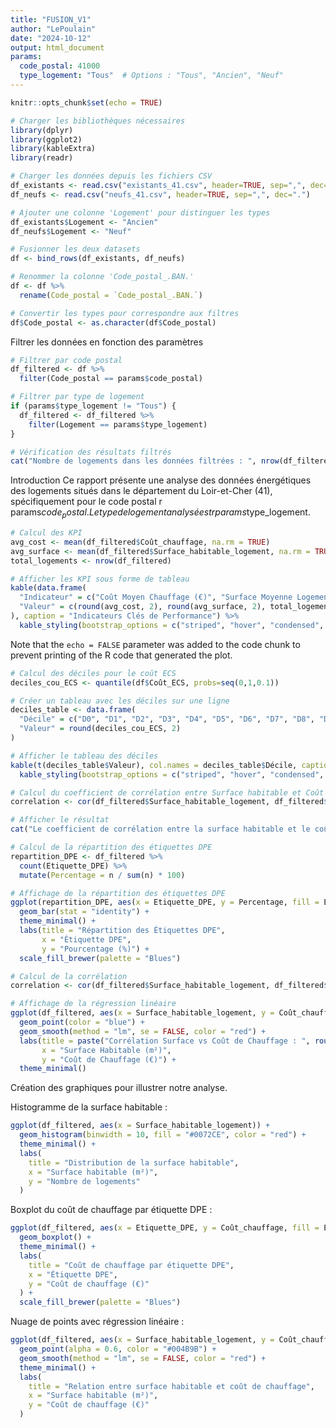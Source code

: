 ---
title: "FUSION_V1"
author: "LePoulain"
date: "2024-10-12"
output: html_document
params:
  code_postal: 41000
  type_logement: "Tous"  # Options : "Tous", "Ancien", "Neuf"
---


```{r setup, include=FALSE}
knitr::opts_chunk$set(echo = TRUE)

# Charger les bibliothèques nécessaires
library(dplyr)
library(ggplot2)
library(kableExtra)
library(readr)

# Charger les données depuis les fichiers CSV
df_existants <- read.csv("existants_41.csv", header=TRUE, sep=",", dec=".")
df_neufs <- read.csv("neufs_41.csv", header=TRUE, sep=",", dec=".")

```


```{r setup, include=FALSE}

# Ajouter une colonne 'Logement' pour distinguer les types
df_existants$Logement <- "Ancien"
df_neufs$Logement <- "Neuf"

# Fusionner les deux datasets
df <- bind_rows(df_existants, df_neufs)

# Renommer la colonne 'Code_postal_.BAN.'
df <- df %>%
  rename(Code_postal = `Code_postal_.BAN.`)

# Convertir les types pour correspondre aux filtres
df$Code_postal <- as.character(df$Code_postal)

```

Filtrer les données en fonction des paramètres

```{r code_postal}
# Filtrer par code postal
df_filtered <- df %>%
  filter(Code_postal == params$code_postal)

# Filtrer par type de logement
if (params$type_logement != "Tous") {
  df_filtered <- df_filtered %>%
    filter(Logement == params$type_logement)
}

# Vérification des résultats filtrés
cat("Nombre de logements dans les données filtrées : ", nrow(df_filtered), "\n")


```

Introduction
Ce rapport présente une analyse des données énergétiques des logements situés dans le département du Loir-et-Cher (41), spécifiquement pour le code postal r params$code_postal. Le type de logement analysé est r params$type_logement.

```{r KPI}
# Calcul des KPI
avg_cost <- mean(df_filtered$Coût_chauffage, na.rm = TRUE)
avg_surface <- mean(df_filtered$Surface_habitable_logement, na.rm = TRUE)
total_logements <- nrow(df_filtered)

# Afficher les KPI sous forme de tableau
kable(data.frame(
  "Indicateur" = c("Coût Moyen Chauffage (€)", "Surface Moyenne Logement (m²)", "Nombre Total de Logements"),
  "Valeur" = c(round(avg_cost, 2), round(avg_surface, 2), total_logements)
), caption = "Indicateurs Clés de Performance") %>%
  kable_styling(bootstrap_options = c("striped", "hover", "condensed", "responsive"))


```

Note that the `echo = FALSE` parameter was added to the code chunk to prevent printing of the R code that generated the plot.
```{r decile}
# Calcul des déciles pour le coût ECS
deciles_cou_ECS <- quantile(df$Coût_ECS, probs=seq(0,1,0.1))

# Créer un tableau avec les déciles sur une ligne
deciles_table <- data.frame(
  "Décile" = c("D0", "D1", "D2", "D3", "D4", "D5", "D6", "D7", "D8", "D9", "D10"),
  "Valeur" = round(deciles_cou_ECS, 2)
)

# Afficher le tableau des déciles
kable(t(deciles_table$Valeur), col.names = deciles_table$Décile, caption = "Déciles du Coût ECS") %>%
  kable_styling(bootstrap_options = c("striped", "hover", "condensed", "responsive"))
```





```{r Stats_bivaries}
# Calcul du coefficient de corrélation entre Surface habitable et Coût chauffage
correlation <- cor(df_filtered$Surface_habitable_logement, df_filtered$Coût_chauffage, use = "complete.obs")

# Afficher le résultat
cat("Le coefficient de corrélation entre la surface habitable et le coût du chauffage est :", round(correlation, 4))

# Calcul de la répartition des étiquettes DPE
repartition_DPE <- df_filtered %>%
  count(Etiquette_DPE) %>%
  mutate(Percentage = n / sum(n) * 100)

# Affichage de la répartition des étiquettes DPE
ggplot(repartition_DPE, aes(x = Etiquette_DPE, y = Percentage, fill = Etiquette_DPE)) +
  geom_bar(stat = "identity") +
  theme_minimal() +
  labs(title = "Répartition des Étiquettes DPE",
       x = "Étiquette DPE",
       y = "Pourcentage (%)") +
  scale_fill_brewer(palette = "Blues")

```

```{r Stats_bivaries_2}
# Calcul de la corrélation
correlation <- cor(df_filtered$Surface_habitable_logement, df_filtered$Coût_chauffage, use = "complete.obs")

# Affichage de la régression linéaire
ggplot(df_filtered, aes(x = Surface_habitable_logement, y = Coût_chauffage)) +
  geom_point(color = "blue") +
  geom_smooth(method = "lm", se = FALSE, color = "red") +
  labs(title = paste("Corrélation Surface vs Coût de Chauffage : ", round(correlation, 2)),
       x = "Surface Habitable (m²)",
       y = "Coût de Chauffage (€)") +
  theme_minimal()


```

Création des graphiques pour illustrer notre analyse.

Histogramme de la surface habitable :
```{r histo_surface}
ggplot(df_filtered, aes(x = Surface_habitable_logement)) +
  geom_histogram(binwidth = 10, fill = "#0072CE", color = "red") +
  theme_minimal() +
  labs(
    title = "Distribution de la surface habitable",
    x = "Surface habitable (m²)",
    y = "Nombre de logements"
  )

```

Boxplot du coût de chauffage par étiquette DPE :

```{r box_cout}
ggplot(df_filtered, aes(x = Etiquette_DPE, y = Coût_chauffage, fill = Etiquette_DPE)) +
  geom_boxplot() +
  theme_minimal() +
  labs(
    title = "Coût de chauffage par étiquette DPE",
    x = "Étiquette DPE",
    y = "Coût de chauffage (€)"
  ) +
  scale_fill_brewer(palette = "Blues")


```

Nuage de points avec régression linéaire :

```{r nuage}
ggplot(df_filtered, aes(x = Surface_habitable_logement, y = Coût_chauffage)) +
  geom_point(alpha = 0.6, color = "#004B9B") +
  geom_smooth(method = "lm", se = FALSE, color = "red") +
  theme_minimal() +
  labs(
    title = "Relation entre surface habitable et coût de chauffage",
    x = "Surface habitable (m²)",
    y = "Coût de chauffage (€)"
  )
```

